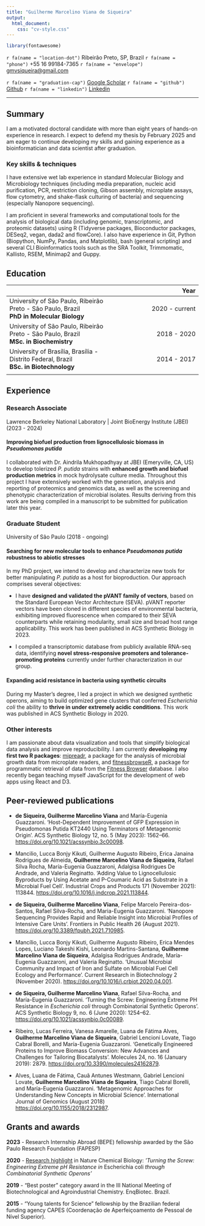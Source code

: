 ```yaml
---
title: "Guilherme Marcelino Viana de Siqueira"
output:
  html_document:
    css: "cv-style.css"
---
```


```r
library(fontawesome)
```

<div class="neat-icons">
<div class="personal-info">
  <span>`r fa(name = "location-dot")` Ribeirão Preto, SP, Brazil</span>
  <span>`r fa(name = "phone")` +55 16 99184-7365</span>
  <span>`r fa(name = "envelope")` [gmvsiqueira\@gmail.com](mailto:gmvsiqueira@gmail.com){.email}</span>
</div>
<div class="personal-info">
  <span>`r fa(name = "graduation-cap")` [Google Scholar](https://scholar.google.com.br/citations?user=m-KrmPEAAAAJ&hl=en%3EScholar)</span>
  <span>`r fa(name = "github")` [Github](https://github.com/viana-guilherme)</span>
  <span>`r fa(name = "linkedin")` [Linkedin](https://www.linkedin.com/in/guilheviana/)</span>
</div>
</div>

<hr class="pretty-hr">

## Summary

I am a motivated doctoral candidate with more than eight years of hands-on experience in research. I expect to defend my thesis by February 2025 and am eager to continue developing my skills and gaining experience as a bioinformatician and data scientist after graduation.

### Key skills & techniques

I have extensive wet lab experience in standard Molecular Biology and Microbiology techniques (including media preparation, nucleic acid purification, PCR, restriction cloning, Gibson assembly, microplate assays, flow cytometry, and shake-flask culturing of bacteria) and sequencing (especially Nanopore sequencing).

I am proficient in several frameworks and computational tools for the analysis of biological data (including genomic, transcriptomic, and proteomic datasets) using R (Tidyverse packages, Bioconductor packages, DESeq2, vegan, dada2 and flowCore). I also have experience in Git, Python (Biopython, NumPy, Pandas, and Matplotlib), bash (general scripting) and several CLI Bioinformatics tools such as the SRA Toolkit, Trimmomatic, Kallisto, RSEM, Minimap2 and Guppy.

## Education

|     |      Year      |
|:--|-:|
| <subtle><span>University of São Paulo, Ribeirão Preto </span><span>- São Paulo, Brazil</span></subtle> <br> **PhD in Molecular Biology** | 2020 - current |
| <subtle><span>University of São Paulo, Ribeirão Preto </span><span>- São Paulo, Brazil</span></subtle> <br> **MSc. in Biochemistry**     |  2018 - 2020   |
| <subtle><span>University of Brasília, Brasília </span><span>- Distrito Federal, Brazil</span></subtle> <br> **BSc. in Biotechnology**    |  2014 - 2017   |
|                                                                                                                |                |
## Experience


### Research Associate

<subtle>Lawrence Berkeley National Laboratory \| Joint BioEnergy Institute (JBEI) (2023 - 2024)</subtle>

#### Improving biofuel production from lignocellulosic biomass in *Pseudomonas putida*

I collaborated with Dr. Aindrila Mukhopadhyay at JBEI (Emeryville, CA, US) to develop tolerized _P. putida_ strains with **enhanced growth and biofuel production metrics** in mock hydrolysate culture media. Throughout this project I have extensively worked with the generation, analysis and reporting of proteomics and genomics data, as well as the screening and phenotypic characterization of microbial isolates. Results deriving from this work are being compiled in a manuscript to be submitted for publication later this year.

### Graduate Student

<subtle>University of São Paulo (2018 - ongoing)</subtle>

#### Searching for new molecular tools to enhance *Pseudomonas putida* robustness to abiotic stresses

In my PhD project, we intend to develop and characterize new tools for better manipulating *P. putida* as a host for bioproduction. Our approach comprises several objectives:

-   I have **designed and validated the pVANT family of vectors**, based on the Standard European Vector Architecture (SEVA). pVANT reporter vectors have been cloned in different species of environmental bacteria, exhibiting improved fluorescence when compared to their SEVA counterparts while retaining modularity, small size and broad host range applicability. This work has been published in ACS Synthetic Biology in 2023.

-   I compiled a transcriptomic database from publicly available RNA-seq data, identifying **novel stress-responsive promoters and tolerance-promoting proteins** currently under further characterization in our group.

#### Expanding acid resistance in bacteria using synthetic circuits

During my Master's degree, I led a project in which we designed synthetic operons, aiming to build optimized gene clusters that conferred *Escherichia coli* the ability to **thrive in under extremely acidic conditions**. This work was published in ACS Synthetic Biology in 2020.

### Other interests

I am passionate about data visualization and tools that simplify biological data analysis and improve reproducibility. I am currently **developing my first two R packages**: [mipreadr](https://github.com/viana-guilherme/mipreadr), a package for the analysis of microbial growth data from microplate readers, and [fitnessbrowseR](https://github.com/viana-guilherme/fitnessbrowseR), a package for programmatic retrieval of data from the [Fitness Browser](https://fit.genomics.lbl.gov/cgi-bin/myFrontPage.cgi) database. I also recently began teaching myself JavaScript for the development of web apps using React and D3.

## Peer-reviewed publications

-   **de Siqueira, Guilherme Marcelino Viana** and María-Eugenia Guazzaroni. 'Host-Dependent Improvement of GFP Expression in Pseudomonas Putida KT2440 Using Terminators of Metagenomic Origin'. ACS Synthetic Biology 12, no. 5 (May 2023): 1562--66. <https://doi.org/10.1021/acssynbio.3c00098>.

-   Mancilio, Lucca Bonjy Kikuti, Guilherme Augusto Ribeiro, Erica Janaina Rodrigues de Almeida, **Guilherme Marcelino Viana de Siqueira**, Rafael Silva Rocha, María-Eugenia Guazzaroni, Adalgisa Rodrigues De Andrade, and Valeria Reginatto. 'Adding Value to Lignocellulosic Byproducts by Using Acetate and P-Coumaric Acid as Substrate in a Microbial Fuel Cell'. Industrial Crops and Products 171 (November 2021): 113844. <https://doi.org/10.1016/j.indcrop.2021.113844>.

-   **de Siqueira, Guilherme Marcelino Viana**, Felipe Marcelo Pereira-dos-Santos, Rafael Silva-Rocha, and Maria-Eugenia Guazzaroni. 'Nanopore Sequencing Provides Rapid and Reliable Insight into Microbial Profiles of Intensive Care Units'. Frontiers in Public Health 26 (August 2021). <https://doi.org/10.3389/fpubh.2021.710985>.

-   Mancílio, Lucca Bonjy Kikuti, Guilherme Augusto Ribeiro, Erica Mendes Lopes, Luciano Takeshi Kishi, Leonardo Martins-Santana, **Guilherme Marcelino Viana de Siqueira**, Adalgisa Rodrigues Andrade, María-Eugenia Guazzaroni, and Valeria Reginatto. 'Unusual Microbial Community and Impact of Iron and Sulfate on Microbial Fuel Cell Ecology and Performance'. Current Research in Biotechnology 2 (November 2020). <https://doi.org/10.1016/j.crbiot.2020.04.001>.

-   **de Siqueira, Guilherme Marcelino Viana**, Rafael Silva-Rocha, and María-Eugenia Guazzaroni. 'Turning the Screw: Engineering Extreme PH Resistance in *Escherichia coli* through Combinatorial Synthetic Operons'. ACS Synthetic Biology 9, no. 6 (June 2020): 1254--62. <https://doi.org/10.1021/acssynbio.0c00089>.

-   Ribeiro, Lucas Ferreira, Vanesa Amarelle, Luana de Fátima Alves, **Guilherme Marcelino Viana de Siqueira**, Gabriel Lencioni Lovate, Tiago Cabral Borelli, and María-Eugenia Guazzaroni. 'Genetically Engineered Proteins to Improve Biomass Conversion: New Advances and Challenges for Tailoring Biocatalysts'. Molecules 24, no. 16 (January 2019): 2879. <https://doi.org/10.3390/molecules24162879>.

-   Alves, Luana de Fátima, Cauã Antunes Westmann, Gabriel Lencioni Lovate, **Guilherme Marcelino Viana de Siqueira**, Tiago Cabral Borelli, and María-Eugenia Guazzaroni. 'Metagenomic Approaches for Understanding New Concepts in Microbial Science'. International Journal of Genomics (August 2018) <https://doi.org/10.1155/2018/2312987>.

## Grants and awards

**2023** - Research Internship Abroad (BEPE) fellowship awarded by the São Paulo Research Foundation (FAPESP)

**2020** - [Research highlight](https://www.nature.com/articles/s41589-020-0580-3) in Nature Chemical Biology: *'Turning the Screw: Engineering Extreme pH Resistance in* Escherichia coli *through Combinatorial Synthetic Operons'*

**2019** - "Best poster" category award in the III National Meeting of Biotechnological and Agroindustrial Chemistry. EnqBiotec. Brazil.

**2015** - "Young talents for Science" fellowship by the Brazilian federal funding agency CAPES (Coordenação de Aperfeiçoamento de Pessoal de Nível Superior).
